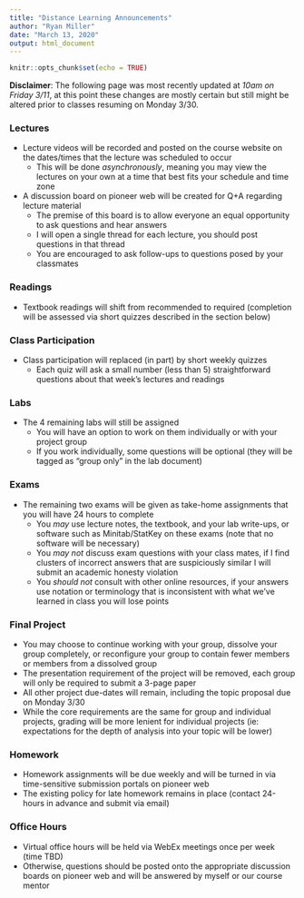 ```yaml
---
title: "Distance Learning Announcements"
author: "Ryan Miller"
date: "March 13, 2020"
output: html_document
---
```


```r
knitr::opts_chunk$set(echo = TRUE)
```

**Disclaimer**: The following page was most recently updated at *10am on Friday 3/11*, at this point these changes are mostly certain but still might be altered prior to classes resuming on Monday 3/30.


### Lectures

- Lecture videos will be recorded and posted on the course website on the dates/times that the lecture was scheduled to occur
    - This will be done *asynchronously*, meaning you may view the lectures on your own at a time that best fits your schedule and time zone
- A discussion board on pioneer web will be created for Q+A regarding lecture material
    - The premise of this board is to allow everyone an equal opportunity to ask questions and hear answers
    - I will open a single thread for each lecture, you should post questions in that thread
    - You are encouraged to ask follow-ups to questions posed by your classmates

### Readings

- Textbook readings will shift from recommended to required (completion will be assessed via short quizzes described in the section below)
    
### Class Participation

- Class participation will replaced (in part) by short weekly quizzes
    - Each quiz will ask a small number (less than 5) straightforward questions about that week's lectures and readings
    
### Labs

- The 4 remaining labs will still be assigned
    - You will have an option to work on them individually or with your project group
    - If you work individually, some questions will be optional (they will be tagged as "group only" in the lab document)
    
### Exams

- The remaining two exams will be given as take-home assignments that you will have 24 hours to complete
    - You *may* use lecture notes, the textbook, and your lab write-ups, or software such as Minitab/StatKey on these exams (note that no software will be necessary)
    - You *may not* discuss exam questions with your class mates, if I find clusters of incorrect answers that are suspiciously similar I will submit an academic honesty violation
    - You *should not* consult with other online resources, if your answers use notation or terminology that is inconsistent with what we've learned in class you will lose points
    
### Final Project

- You may choose to continue working with your group, dissolve your group completely, or reconfigure your group to contain fewer members or members from a dissolved group
- The presentation requirement of the project will be removed, each group will only be required to submit a 3-page paper
- All other project due-dates will remain, including the topic proposal due on Monday 3/30
- While the core requirements are the same for group and individual projects, grading will be more lenient for individual projects (ie: expectations for the depth of analysis into your topic will be lower)

### Homework

- Homework assignments will be due weekly and will be turned in via time-sensitive submission portals on pioneer web
- The existing policy for late homework remains in place (contact 24-hours in advance and submit via email)

### Office Hours

- Virtual office hours will be held via WebEx meetings once per week (time TBD)
- Otherwise, questions should be posted onto the appropriate discussion boards on pioneer web and will be answered by myself or our course mentor




    
